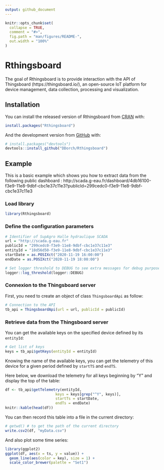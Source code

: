 ---
output: github_document
---

<!-- README.md is generated from README.Rmd. Please edit that file -->

```{r, include = FALSE}
knitr::opts_chunk$set(
  collapse = TRUE,
  comment = "#>",
  fig.path = "man/figures/README-",
  out.width = "100%"
)
```

# Rthingsboard

<!-- badges: start -->
<!-- badges: end -->

The goal of Rthingsboard is to provide interaction with the API of Thingsboard (https://thingsboard.io/), an open-source IoT platform for device management, data collection, processing and visualization. 



## Installation

You can install the released version of Rthingsboard from [CRAN](https://CRAN.R-project.org) with:

``` r
install.packages("Rthingsboard")
```

And the development version from [GitHub](https://github.com/) with:

``` r
# install.packages("devtools")
devtools::install_github("DDorch/Rthingsboard")
```
## Example

This is a basic example which shows you how to extract data from the following public dashboard : http://scada.g-eau.fr/dashboard/4db16100-f3e9-11e8-9dbf-cbc1e37c11e3?publicId=299cedc0-f3e9-11e8-9dbf-cbc1e37c11e3

### Load library

```{r setup}
library(Rthingsboard)
```

### Define the configuration parameters

```{r parameters}
# Identifier of SupAgro Halle hydraulique SCADA
url = "http://scada.g-eau.fr"
publicId = "299cedc0-f3e9-11e8-9dbf-cbc1e37c11e3"
entityId = "18d56d50-f3e9-11e8-9dbf-cbc1e37c11e3"
startDate = as.POSIXct("2020-11-19 16:00:00")
endDate = as.POSIXct("2020-11-19 18:00:00")

# Set logger threshold to DEBUG to see extra messages for debug purpose
logger::log_threshold(logger::DEBUG)
```

### Connexion to the Thingsboard server

First, you need to create an object of class `ThingsboardApi` as follow:

``` {r connection}
# Connection to the API
tb_api = ThingsboardApi(url = url, publicId = publicId)
```
### Retrieve data from the Thingsboard server

You can get the available keys on the specified device defined by its `entityId`:

``` {r getKeys}
# Get list of keys
keys = tb_api$getKeys(entityId = entityId)
```

Knowing the name of the available keys, you can get the telemetry of this device for a given period defined by `startTS` and `endTS`.

Here below, we download the telemetry for all keys beginning by "Y" and display the top of the table:

```{r getTelemetry}
df <- tb_api$getTelemetry(entityId,
                       keys = keys[grep("^Y", keys)],
                       startTs = startDate,
                       endTs = endDate)
knitr::kable(head(df))
```
You can then record this table into a file in the current directory:

```{r write_csv, eval=FALSE}
# getwd() # to get the path of the current directory
write.csv2(df, "myData.csv")
```

And also plot some time series:

```{r plot_telemetry}
library(ggplot2)
ggplot(df, aes(x = ts, y = value)) + 
  geom_line(aes(color = key), size = 1) +
  scale_color_brewer(palette = "Set1")
```


